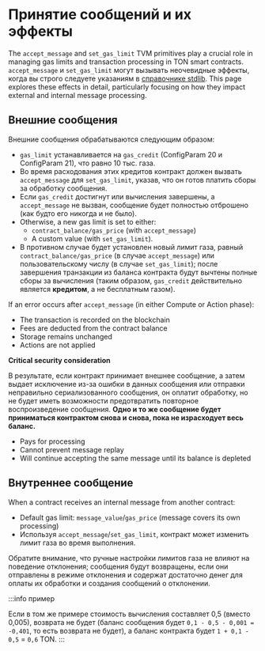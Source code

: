 
# Принятие сообщений и их эффекты

The `accept_message` and `set_gas_limit` TVM primitives play a crucial role in managing gas limits and transaction processing in TON smart contracts. `accept_message` и `set_gas_limit` могут вызывать неочевидные эффекты, когда вы строго следуете указаниям в [справочнике stdlib](/v3/documentation/smart-contracts/func/docs/stdlib#accept_message). This page explores these effects in detail, particularly focusing on how they impact external and internal message processing.

## Внешние сообщения

Внешние сообщения обрабатываются следующим образом:

- `gas_limit` устанавливается на `gas_credit` (ConfigParam 20 и ConfigParam 21), что равно 10 тыс. газа.
- Во время расходования этих кредитов контракт должен вызвать `accept_message` для `set_gas_limit`, указав, что он готов платить сборы за обработку сообщения.
- Если `gas_credit` достигнут или вычисления завершены, а `accept_message` не вызван, сообщение будет полностью отброшено (как будто его никогда и не было).
- Otherwise, a new gas limit is set to either:
  - `contract_balance/gas_price` (with `accept_message`)
  - A custom value (with `set_gas_limit`).
- В противном случае будет установлен новый лимит газа, равный `contract_balance/gas_price` (в случае `accept_message`) или пользовательскому числу (в случае `set_gas_limit`); после завершения транзакции из баланса контракта будут вычтены полные сборы за вычисления (таким образом, `gas_credit` действительно является **кредитом**, а не бесплатным газом).

If an error occurs after `accept_message` (in either Compute or Action phase):

- The transaction is recorded on the blockchain
- Fees are deducted from the contract balance
- Storage remains unchanged
- Actions are not applied

**Critical security consideration**

В результате, если контракт принимает внешнее сообщение, а затем выдает исключение из-за ошибки в данных сообщения или отправки неправильно сериализованного сообщения, он оплатит обработку, но не будет иметь возможности предотвратить повторное воспроизведение сообщения. **Одно и то же сообщение будет приниматься контрактом снова и снова, пока не израсходует весь баланс.**

- Pays for processing
- Cannot prevent message replay
- Will continue accepting the same message until its balance is depleted

## Внутреннее сообщение

When a contract receives an internal message from another contract:

- Default gas limit: `message_value`/`gas_price` (message covers its own processing)
- Используя `accept_message`/`set_gas_limit`, контракт может изменить лимит газа во время выполнения.

Обратите внимание, что ручные настройки лимитов газа не влияют на поведение отклонения; сообщения будут возвращены, если они отправлены в режиме отклонения и содержат достаточно денег для оплаты их обработки и создания сообщений о отклонении.

:::info пример

Если в том же примере стоимость вычисления составляет 0,5 (вместо 0,005), возврата не будет (баланс сообщения будет `0,1 - 0,5 - 0,001 = -0,401`, то есть возврата не будет), а баланс контракта будет `1 + 0,1 - 0,5` = `0,6` TON.
:::

<Feedback />
